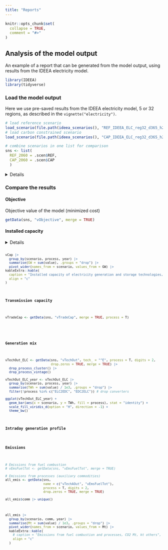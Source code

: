 ```yaml
---
title: "Reports"
---
```


```r
knitr::opts_chunk$set(
  collapse = TRUE,
  comment = "#>"
)
```

## Analysis of the model output

An example of a report that can be generated from the model output, using results from the IDEEA electricity model.


```r
library(IDEEA)
library(tidyverse)
```


### Load the model output
Here we use pre-saved results from the IDEEA electricity model, 5 or 32 regions, as described in the `vignette("electricity")`.

```r
# load reference scenario
load_scenario(file.path(ideea_scenarios(), "REF_IDEEA_ELC_reg32_d365_h24_2060"))
# load carbon constrained scenario
load_scenario(file.path(ideea_scenarios(), "CAP_IDEEA_ELC_reg32_d365_h24_2060"))

# combine scenarios in one list for comparison
sns <- list(
  REF_2060 = .scen$REF, 
  CAP_2060 = .scen$CAP
  )

```

<details><summary>Details</summary>
```r
# quick check
summary(.scen$REF)
summary(.scen$CAP)

summary(sns) # list with presolved IDEEA scenarios
```
</details>

### Compare the results

#### Objective 
Objective value of the model (minimized cost)
```r
getData(sns, "vObjective", merge = TRUE)
```

#### Installed capacity
<details><code></summary>
```r
vTechCap <- getData(
  scen = sns, 
  name = c("vTechCap"), # capacity variable of technologies
  tech_ = "^E", # select only electricity generators (start with "E")
  process = TRUE, # use unified set-name for all processes (rename 'tech' -> 'process')
  digits = 2, # round to 2 digits
  drop.zeros = T, # drop zero values
  merge = TRUE # merge tables
  ) |>
  drop_process_cluster() |> # erase cluster from process name
  drop_process_vintage() # erase vintage-year from process name

vStorageCap <- getData(
  scen = sns, 
  name = c("vStorageCap"), # capacity variables of storage technologies
  # tech_ = "^S", # select only storage technologies (start with "S")
  process = TRUE, # use unified set-name for all processes (rename 'tech' -> 'process')
  digits = 2, # round to 2 digits
  drop.zeros = T, # drop zero values
  merge = TRUE # merge tables
  ) |> 
  drop_process_vintage() # erase vintage-year from process name

# combine technologies and storage
vCap <- bind_rows(vTechCap, vStorageCap)

vCap$process |> unique()

```
</details>

```r
vCap |>
  group_by(scenario, process, year) |>
  summarise(GW = sum(value), .groups = "drop") |>
  pivot_wider(names_from = scenario, values_from = GW) |>
kableExtra::kable(
  caption = "Installed capacity of electricity generation and storage technologies, GW", 
  align = "c"
)
```


#### Transmission capacity
```r
vTradeCap <- getData(sns, "vTradeCap", merge = TRUE, process = T)
  
  
```


#### Generation mix
```r
vTechOut_ELC <- getData(sns, "vTechOut", tech_ = "^E", process = T, digits = 2,
                        drop.zeros = TRUE, merge = TRUE) |>
  drop_process_cluster() |>
  drop_process_vintage()

vTechOut_ELC_year <- vTechOut_ELC |>
  group_by(scenario, process, year) |>
  summarise(TWh = sum(value) / 1e3, .groups = "drop") |>
  filter(!process %in% c("ELC2EDC", "EDC2ELC")) # drop converters

ggplot(vTechOut_ELC_year) +
  geom_bar(aes(x = scenario, y = TWh, fill = process), stat = "identity") +
  scale_fill_viridis_d(option = "H", direction = -1) +
  theme_bw()

```

#### Intraday generation profile




#### Emissions
```r
# Emissions from fuel combustion
# vEmsFuelTot <- getData(sns, "vEmsFuelTot", merge = TRUE)

# Emissions from processes (auxiliary commodities)
all_emis <- getData(sns, 
                    name = c("vTechAOut", "vEmsFuelTot"), 
                    process = T, digits = 2,
                    drop.zeros = TRUE, merge = TRUE)

all_emis$comm |> unique()

```


```r
all_emis |>
  group_by(scenario, comm, year) |>
  summarise(Mt = sum(value) / 1e3, .groups = "drop") |>
  pivot_wider(names_from = scenario, values_from = Mt) |>
  kableExtra::kable(
    # caption = "Emissions from fuel combustion and processes, CO2 Mt, kt others", 
    align = "c"
  )

```


